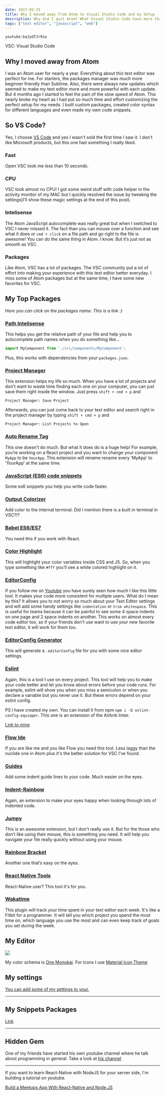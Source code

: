 ```yaml
---
date: 2017-02-25
title: Why I moved away from Atom to Visual Studio Code and my Setup
description: Why did I quit Atom? What Visual Studio Code have more than Atom?.
tags: ["text editor", "javascript", "web"]
---
```


`youtube:baJyGTJr9so`

VSC: Visual Studio Code

## Why I moved away from Atom

I was an Atom user for nearly a year. Everything about this text editor was perfect for me. For starters, the packages manager was much more beginner friendly than Sublime. Also, there were always new updates which seemed to make my text editor more and more powerful with each update. But 4 months ago I started to feel the pain of the slow speed of Atom. This nearly broke my heart as I had put so much time and effort customizing the perfect setup for my needs. I built custom packages, created color syntax for different languages and even made my own code snippets.

## So VS Code?

Yes, I choose [VS Code](http://code.visualstudio.com) and yes I wasn't sold the first time I saw it. I don't like Microsoft products, but this one had something I really liked.

### Fast

Open VSC took me less than 10 seconds.

### CPU

VSC took almost no CPU! I got some weird stuff with code helper in the activity monitor of my MAC but I quickly resolved the issue by tweakng the settings(I’ll show these magic settings at the end of this post).

### Intelisense

The Atom JavaScript autocomplete was really great but when I switched to VSC I never missed it. The fact than you can mouse over a function and see what it does or `cmd + click` on a file path and go right to the file is awesome! You can do the same thing in Atom. I know. But it’s just not as smooth as VSC.

### Packages

Like Atom, VSC has a lot of packages. The VSC community put a lot of effort into making your experience with this text editor better everyday. I miss some of Atom packages but at the same time, I have some new favorites for VSC.

## My Top Packages

*Here you can click on the packages name. This is a link :)*

### [Path Intelisense](https://marketplace.visualstudio.com/items?itemName=christian-kohler.path-intellisense)

This helps you get the relative path of your file and help you to autocomplete path names when you do something like…

```js
import MyComponent from './src/components/MyComponent';
```

Plus, this works with dependencies from your `packages.json`.

### [Project Manager](https://marketplace.visualstudio.com/items?itemName=alefragnani.project-manager)

This extension helps my life so much. When you have a lot of projects and don't want to waste time finding each one on your computer, you can just save them right inside the window. Just press `shift + cmd + p` and

```
Project Manager: Save Project
```

Afterwards, you can just come back to your text editor and search right in the project manager by typing `shift + cmd + p` and

```
Project Manager: List Projects to Open
```

### [Auto Rename Tag](https://marketplace.visualstudio.com/items?itemName=formulahendry.auto-rename-tag)

This one doesn't do much. But what it does do is a huge help! For example, you’re working on a React project and you want to change your component `MyApp` to be `YourApp`. This extension will rename rename every ‘MyApp’ to ‘YourApp’ at the same time.

### [JavaScript (ES6) code snippets](https://marketplace.visualstudio.com/items?itemName=xabikos.JavaScriptSnippets)

Some es6 snippets you help you write code faster.

### [Output Colorizer](https://marketplace.visualstudio.com/items?itemName=IBM.output-colorizer)

Add color to the internal terminal. Did I mention there is a built in terminal in VSC?!?

### [Babel ES6/ES7](https://marketplace.visualstudio.com/items?itemName=dzannotti.vscode-babel-coloring)

You need this if you work with React.

### [Color Highlight](https://marketplace.visualstudio.com/items?itemName=naumovs.color-highlight)

This will highlight your color variables inside CSS and JS. So, when you type something like `#fff` you’ll see a white colored highlight on it.

### [EditorConfig](https://marketplace.visualstudio.com/items?itemName=EditorConfig.EditorConfig)

If you follow me on [Youtube](https://www.youtube.com/channel/UC7R7bcH9-KEBDiGNP1mZnmw) you have surely seen how much I like this little tool. It makes your code more consistent for multiple users. What do I mean by this? It allows you to not worry so much about your Text Editor settings and will add some handy settings like `indentation` or `trim whitespace`. This is useful for teams because it can be painful to see some 4 space indents on one page and 2 space indents on another. This works on almost every code editor too, so if your friends don't use want to use your new favorite text editor, it will work for them too.

### [EditorConfig Generator](https://marketplace.visualstudio.com/items?itemName=nepaul.editorconfiggenerator)

This will generate a `.editorConfig` file for you with some nice editor settings.

### [Eslint](https://marketplace.visualstudio.com/items?itemName=dbaeumer.vscode-eslint)

Again, this is a tool I use on every project. This tool will help you to make your code better and let you know about errors before your code runs. For example, eslint will show you when you miss a semicolon or when you declare a variable but you never use it. But these errors depend on your eslint config.

PS I have created my own. You can install it from npm `npm i -D eslint-config-equimper`. This one is an extension of the Airbnb linter.

[Link to mine](https://www.npmjs.com/package/eslint-config-equimper)

### [Flow Ide](https://marketplace.visualstudio.com/items?itemName=gcazaciuc.vscode-flow-ide)

If you are like me and you like Flow you need this tool. Less laggy than the nuclide one in Atom plus it's the better solution for VSC I’ve found.

### [Guides](https://marketplace.visualstudio.com/items?itemName=spywhere.guides)

Add some indent guide lines to your code. Much easier on the eyes.

### [Indent-Rainbow](https://marketplace.visualstudio.com/items?itemName=oderwat.indent-rainbow)

Again, an extension to make your eyes happy when looking through lots of indented code.

### [Jumpy](https://marketplace.visualstudio.com/items?itemName=wmaurer.vscode-jumpy)

This is an awesome extension, but I don't really use it. But for the those who don’t like using their mouse, this is something you need. It will help you navigate your file really quickly without using your mouse.

### [Rainbow Bracket](https://marketplace.visualstudio.com/items?itemName=2gua.rainbow-brackets)

Another one that’s easy on the eyes.

### [React Native Tools](https://marketplace.visualstudio.com/items?itemName=vsmobile.vscode-react-native)

React-Native user? This tool it's for you.

### [Wakatime](https://marketplace.visualstudio.com/items?itemName=WakaTime.vscode-wakatime)

This plugin will track your time spent in your text editor each week. It's like a Fitbit for a programmer. It will tell you which project you spend the most time on, which language you use the most and can even keep track of goals you set during the week.

## My Editor

![](https://image.ibb.co/fu8uQk/RmEXgyy.png)

My color schema is [One Monokai](https://marketplace.visualstudio.com/items?itemName=azemoh.one-monokai). For icons I use [Material Icon Theme](https://marketplace.visualstudio.com/items?itemName=PKief.material-icon-theme)

## My settings

[You can add some of my settings to your.](https://gist.github.com/EQuimper/e619cdcd555798ea2f06aa009ec7fa8d)

---

## My Snippets Packages

[Link](https://marketplace.visualstudio.com/items?itemName=EQuimper.react-native-react-redux#review-details)

---

## Hidden Gem

One of my friends have started his own youtube channel where he talk about programming in general. Take a look at [his channel](https://www.youtube.com/channel/UCxdr1zRpfUfZw_5GqrpvXGg)

---

If you want to learn React-Native with NodeJS for your server side, I'm building a tutorial on youtube.

[Build a Meetups App With React-Native and Node.JS](https://www.youtube.com/playlist?list=PLzQWIQOqeUSNX_ZDqt9L3TMSwFa9GbIwp)

